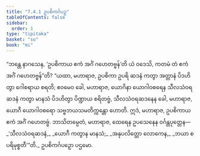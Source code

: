```yaml
---
title: "7.4.1 ဥပစိကင်္ဂပဉှ"
tableOfContents: false
sidebar:
  order: 1
type: "tipitaka"
basket: "su"
book: "mi"
---
```



<DynamicBreadcrumb />

<Division number="255" book="mi" e="ch" v="28">

<Paragraph number="1836" book="mi">
“ဘန္တေ နာဂသေန, ‘ဥပစိကာယ ဧကံ အင်္ဂံ ဂဟေတဗ္ဗန်’တိ ယံ ဝဒေသိ, ကတမံ တံ ဧကံ အင်္ဂံ ဂဟေတဗ္ဗန်”တိ? “ယထာ, မဟာရာဇ, ဥပစိကာ ဥပရိ ဆဒနံ ကတွာ အတ္တာနံ ပိဒဟိတွာ ဂေါစရာယ စရတိ; ဧဝမေဝ ခေါ, မဟာရာဇ, ယောဂိနာ ယောဂါဝစရေန သီလသံဝရဆဒနံ ကတွာ မာနသံ ပိဒဟိတွာ ပိဏ္ဍာယ စရိတဗ္ဗံ, သီလသံဝရဆဒနေန ခေါ, မဟာရာဇ, ယောဂီ ယောဂါဝစရော သဗ္ဗဘယသမတိက္ကန္တော ဟောတိ. ဣဒံ, မဟာရာဇ, ဥပစိကာယ ဧကံ အင်္ဂံ ဂဟေတဗ္ဗံ. ဘာသိတမ္ပေတံ, မဟာရာဇ, ထေရေန ဥပသေနေန ဝင်္ဂန္တပုတ္တေန—
</Paragraph>

<Paragraph number="1837" type="verses" book="mi">
_‘သီလသံဝရဆဒနံ,_  
_ယောဂီ ကတွာန မာနသံ;_  
_အနုပလိတ္တော လောကေန,_  
_ဘယာ စ ပရိမုစ္စတီ’”တိ._  


</Paragraph>
</Division>

<Paragraph number="1838" type="center" book="mi">
ဥပစိကင်္ဂပဉှော ပဌမော.
</Paragraph>